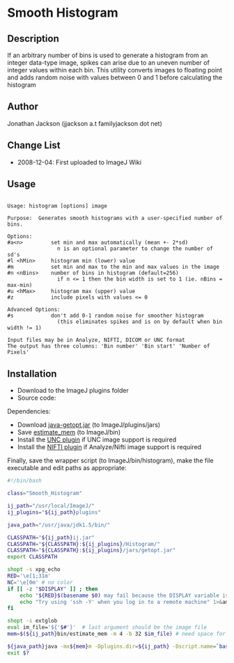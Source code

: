 = Smooth Histogram =


== Description ==

If an arbitrary number of bins is used to generate a histogram from an integer data-type image, spikes can arise due to an uneven number of integer values within each bin. This utility converts images to floating point and adds random noise with values between 0 and 1 before calculating the histogram 

== Author ==

Jonathan Jackson (jjackson a.t familyjackson dot net)

== Change List ==

* 2008-12-04: First uploaded to ImageJ Wiki 

== Usage ==
<source>

Usage: histogram [options] image

Purpose:  Generates smooth histograms with a user-specified number of bins.

Options:
#a<n>         set min and max automatically (mean +- 2*sd)
                n is an optional parameter to change the number of sd's
#l <hMin>     histogram min (lower) value
#m            set min and max to the min and max values in the image
#n <nBins>    number of bins in histogram (default=256)
                if n <= 1 then the bin width is set to 1 (ie. nBins = max-min)
#u <hMax>     histogram max (upper) value
#z            include pixels with values <= 0

Advanced Options:
#s            don't add 0-1 random noise for smoother histogram
                (this eliminates spikes and is on by default when bin width != 1)

Input files may be in Analyze, NIFTI, DICOM or UNC format
The output has three columns: 'Bin number' 'Bin start' 'Number of Pixels'
</source>

== Installation ==

* Download {{:diverse:commandline:smooth_histogram.class|}} to the ImageJ plugins folder
* Source code: {{:diverse:commandline:smooth_histogram.java|}}

Dependencies:
* Download [[http://www.urbanophile.com/arenn/hacking/download.html|java-getopt.jar]] (to ImageJ/plugins/jars)
* Save [[diverse:commandline:estimatemem|estimate_mem]] (to ImageJ/bin)
* Install the [[http://rsb.info.nih.gov/ij/plugins/unc.html|UNC plugin]] if UNC image support is required
* Install the [[http://rsb.info.nih.gov/ij/plugins/nifti.html|NIFTI plugin]] if Analyze/Nifti image support is required

Finally, save the wrapper script (to ImageJ/bin/histogram), make the file executable and edit paths as appropriate:
<source lang="bash">
#!/bin/bash

class="Smooth_Histogram"

ij_path="/usr/local/ImageJ/"
ij_plugins="${ij_path}plugins"

java_path="/usr/java/jdk1.5/bin/"

CLASSPATH="${ij_path}ij.jar"
CLASSPATH="${CLASSPATH}:${ij_plugins}/Histogram/"
CLASSPATH="${CLASSPATH}:${ij_plugins}/jars/getopt.jar"
export CLASSPATH

shopt -s xpg_echo
RED='\e[1;31m'
NC='\e[0m' # no color
if [[ -z "$DISPLAY" ]] ; then
    echo "${RED}$(basename $0) may fail because the DISPLAY variable is not set properly${NC}" 1>&amp;2
    echo "Try using 'ssh -Y' when you log in to a remote machine" 1>&amp;2
fi

shopt -s extglob
eval im_file='${'$#'}'  # last argument should be the image file
mem=$(${ij_path}bin/estimate_mem -m 4 -b 32 $im_file) # need space for image in 32bit, so possible 4x 8bit -> 32 bit conversion

${java_path}java -mx${mem}m -Dplugins.dir=${ij_path} -Dscript.name=`basename $0`  $class $@
exit $?
</source>


